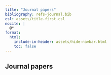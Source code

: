 ```yaml
---
title: "Journal papers"
bibliography: refs-journal.bib
csl: assets/title-first.csl
nocite: |
  @*
format:
  html:
    include-in-header: assets/hide-navbar.html
    toc: false
---
```


## Journal papers
::: {#refs}
:::
